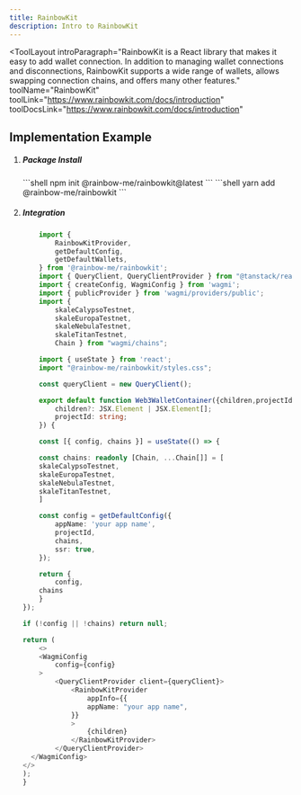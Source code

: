 ```yaml
---
title: RainbowKit
description: Intro to RainbowKit
---
```



<ToolLayout
	introParagraph="RainbowKit is a React library that makes it easy to add wallet connection.
    In addition to managing wallet connections and disconnections, RainbowKit supports a wide range of wallets, allows swapping connection chains, and offers many other features."
	toolName="RainbowKit"
	toolLink="https://www.rainbowkit.com/docs/introduction"
	toolDocsLink="https://www.rainbowkit.com/docs/introduction"
>

## Implementation Example

<Steps>

1. ##### Package Install
    
    <Tabs>
        <TabItem label="npm">
        ```shell
        npm init @rainbow-me/rainbowkit@latest
        ```
        </TabItem>
        <TabItem label="yarn">
        ```shell
        yarn add @rainbow-me/rainbowkit
        ```
        </TabItem>
    </Tabs>
2. ##### Integration

    ```typescript
        import {
            RainbowKitProvider,
            getDefaultConfig,
            getDefaultWallets,
        } from '@rainbow-me/rainbowkit';
        import { QueryClient, QueryClientProvider } from "@tanstack/react-query";
        import { createConfig, WagmiConfig } from 'wagmi';
        import { publicProvider } from 'wagmi/providers/public';
        import { 
            skaleCalypsoTestnet, 
            skaleEuropaTestnet, 
            skaleNebulaTestnet, 
            skaleTitanTestnet, 
            Chain } from "wagmi/chains";

        import { useState } from 'react';
        import "@rainbow-me/rainbowkit/styles.css";

        const queryClient = new QueryClient();

        export default function Web3WalletContainer({children,projectId}: {
            children?: JSX.Element | JSX.Element[];
            projectId: string;
        }) {
 
        const [{ config, chains }] = useState(() => {

        const chains: readonly [Chain, ...Chain[]] = [
        skaleCalypsoTestnet,
        skaleEuropaTestnet,
        skaleNebulaTestnet,
        skaleTitanTestnet,
        ]

        const config = getDefaultConfig({
            appName: 'your app name',
            projectId,
            chains,
            ssr: true,
        });

        return {
            config,
        chains
        }
    });
    
    if (!config || !chains) return null;

    return (
        <>
        <WagmiConfig
            config={config}
        >
            <QueryClientProvider client={queryClient}>
                <RainbowKitProvider
                    appInfo={{
                    appName: "your app name",
                }}
                >
                    {children}
                </RainbowKitProvider>
            </QueryClientProvider>
      </WagmiConfig>
    </>
    );
    }
    ```

</Steps>

</ToolLayout>